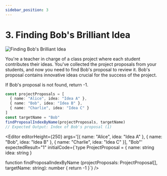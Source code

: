 ```yaml
---
sidebar_position: 3
---
```



# 3. Finding Bob's Brilliant Idea

![Finding Bob's Brilliant Idea](./img/1-1-3.png)

You're a teacher in charge of a class project where each student contributes their ideas. You've collected the project
proposals from your students, and now you need to find Bob's proposal to review it. Bob's proposal contains innovative
ideas crucial for the success of the project.

If Bob's proposal is not found, return -1.

```typescript
const projectProposals = [
  { name: "Alice", idea: "Idea A" },
  { name: "Bob", idea: "Idea B" },
  { name: "Charlie", idea: "Idea C" }
]
const targetName = "Bob"
findProposalIndexByName(projectProposals, targetName)
// Expected Output: Index of Bob's proposal (1)
```

<Editor
  editorHeight={250}
  args='[{ name: "Alice", idea: "Idea A" }, { name: "Bob", idea: "Idea B" }, { name: "Charlie", idea: "Idea C" }], "Bob"'
  expectedResult="1"
  initialCode={`type ProjectProposal = {
  name: string
  idea: string
}

function findProposalIndexByName (projectProposals: ProjectProposal[], targetName: string): number {
  return -1
}`} />
